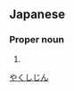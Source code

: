 ==Japanese==
{{ja-kanjitab|薬|師|神}}

===Proper noun===
{{ja-pos|proper|やくしじん}}

# {{surname|lang=ja}}

[[Category:Japanese surnames|やくしじん]]